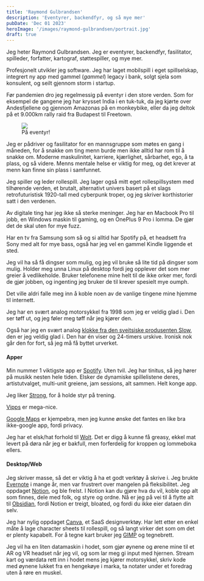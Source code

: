 ```yaml
---
title: 'Raymond Gulbrandsen'
description: 'Eventyrer, backendfyr, og så mye mer'
pubDate: 'Dec 01 2023'
heroImage: '/images/raymond-gulbrandsen/portrait.jpg'
draft: true
---
```







<Question1/>

Jeg heter Raymond Gulbrandsen. Jeg er eventyrer, backendfyr, fasilitator, spilleder, forfatter, kartograf, støttespiller, og mye mer.

Profesjonelt utvikler jeg software. Jeg har laget mobilspill i eget spillselskap, integrert ny app med gammel (_gammel_) legacy i bank, solgt sjela som konsulent, og seilt gjennom storm i startup.

Før pandemien dro jeg regelmessig på eventyr i den store verden. Som for eksempel de gangene jeg har krysset India i en tuk-tuk, da jeg kjørte over Andesfjellene og gjennom Amazonas på en monkeybike, eller da jeg deltok på et 9.000km rally raid fra Budapest til Freetown.

<figure>
    <img src='/images/raymond-gulbrandsen/raymond-eventyr.jpg'/>
    <figcaption>
        På eventyr!
    </figcaption>
</figure>

Jeg er pådriver og fasilitator for en mannsgruppe som møtes en gang i måneden, for å snakke om ting menn burde men ikke alltid har rom til å snakke om. Moderne maskulinitet, karriere, kjærlighet, sårbarhet, ego, å ta plass, og så videre. Menns mentale helse er viktig for meg, og det krever at menn kan finne sin plass i samfunnet.

Jeg spiller og leder rollespill. Jeg lager også mitt eget rollespillsystem med tilhørende verden, et brutalt, alternativt univers basert på et slags retrofuturistisk 1920-tall med cyberpunk troper, og jeg skriver korthistorier satt i den verdenen.


<Question2/>

Av digitale ting har jeg ikke så sterke meninger. Jeg har en Macbook Pro til jobb, en Windows maskin til gaming, og en OnePlus 9 Pro i lomma. De gjør det de skal uten for mye fuzz.

Har en tv fra Samsung som så og si alltid har Spotify på, et headsett fra Sony med alt for mye bass, også har jeg vel en gammel Kindle liggende et sted.

Jeg vil ha så få dingser som mulig, og jeg vil bruke så lite tid på dingser som mulig. Holder meg unna Linux på desktop fordi jeg opplever det som mer greier å vedlikeholde.
Bruker telefonene mine helt til de ikke orker mer, fordi de gjør jobben, og ingenting jeg bruker de til krever spesielt mye oumph.

Det ville aldri falle meg inn å koble noen av de vanlige tingene mine hjemme til internett.

Jeg har en svært analog motorsykkel fra 1998 som jeg er veldig glad i. Den ser tøff ut, og jeg føler meg tøff når jeg kjører den.

Også har jeg en svært analog [klokke fra den sveitsiske produsenten Slow](https://www.slow-watches.com/product/slow-jo-17-swiss-one-hand-watch/), den er jeg veldig glad i.
Den har én viser og 24-timers urskive. Ironisk nok går den for fort, så jeg må få byttet urverket.


<Question3/>

#### Apper

Min nummer 1 viktigste app er [Spotify](https://open.spotify.com/). Uten tvil. Jeg har tinitus, så jeg hører på musikk nesten hele tiden. Elsker de dynamiske spillelistene deres, artistutvalget, multi-unit greiene, jam sessions, alt sammen. Helt konge app.

Jeg liker [Strong](https://www.strong.app/), for å holde styr på trening.

[Vipps](https://vipps.no/) er mega-nice.

[Google Maps](https://www.google.com/maps) er kjempebra, men jeg kunne ønske det fantes en like bra ikke-google app, fordi privacy.

Jeg har et elsk/hat forhold til [Wolt](https://wolt.com/nb/nor). Det er digg å kunne få greasy, ekkel mat levert på døra når jeg er bakfull, men forferdelig for kroppen og lommeboka ellers.

#### Desktop/Web

Jeg skriver masse, så det er viktig å ha et godt verktøy å skrive i.  Jeg brukte [Evernote](https://evernote.com/) i mange år, men var frustrert over mangelen på fleksibilitet.
Jeg oppdaget [Notion](https://www.notion.so/), og ble frelst. I Notion kan du gjøre hva du vil, koble opp alt som finnes, dele med folk, og styre og ordne.
Nå er jeg på vei til å flytte alt til [Obsidian](https://obsidian.md/), fordi Notion er treigt, bloated, og fordi du ikke eier dataen din selv.

Jeg har nylig oppdaget [Canva](https://www.canva.com/), et SaaS designverktøy. Har lett etter en enkel måte å lage character sheets til rollespill, og så langt virker det som om det er
plenty kapabelt. For å tegne kart bruker jeg [GIMP](https://www.gimp.org/) og tegnebrett.

<Question4/>

Jeg vil ha en liten datamaskin i hodet, som gjør øynene og ørene mine til et AR og VR headset når jeg vil, og som lar meg gi input med hjernen.
Stream kart og værdata rett inn i hodet mens jeg kjører motorsykkel, skriv kode med øynene lukket fra en hengekøye i marka, ta notater under et foredrag uten å røre en muskel.
